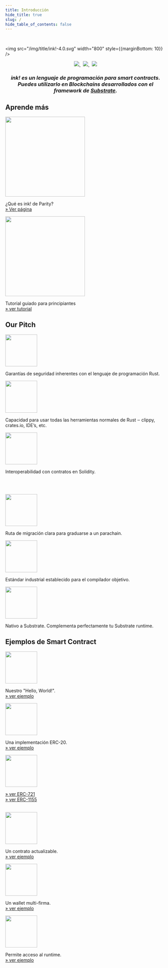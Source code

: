 ```yaml
---
title: Introducción
hide_title: true
slug: /
hide_table_of_contents: false
---
```


<br/>

<img src="/img/title/ink!-4.0.svg" width="800" style={{marginBottom: 10}} />

<center>
    <a href="https://github.com/paritytech/ink">
        <img style={{height: 25}} src="https://img.shields.io/github/v/release/paritytech/ink?label=ink!%20on%20GitHub&labelColor=white&color=blue&include_prereleases" />
    </a>
    &nbsp;
    <a href="https://substrate.stackexchange.com/questions/tagged/ink?tab=Votes">
        <img style={{height: 25}} src="https://img.shields.io/badge/click-white.svg?logo=StackExchange&label=ink!%20Support%20on%20StackExchange&labelColor=white&color=blue" />
    </a>
    &nbsp;
    <a href="https://twitter.com/ink_lang">
        <img style={{height: 25}} src="https://img.shields.io/twitter/follow/ink_lang?label=Follow" />
    </a>
</center>

<h3 style={{lineHeight: 1.4 + "em", marginTop: 0.5 + "em"}}>
<center>
    <em>ink! es un lenguaje de programación para smart contracts.<br/>
    Puedes utilizarlo en Blockchains desarrollados con el framework de <a href="https://github.com/paritytech/substrate">Substrate</a>.
    </em>
</center>
</h3>

## Aprende más

<div className="row">
    <div className="col text--center">
        <a href="https://www.parity.io/blog/what-is-paritys-ink">
            <img src="/img/what-is-ink.png" width="250" style={{borderRadius: 10, border: "1px solid slategrey"}} />
        </a>
        <p>
            ¿Qué es ink! de Parity?<br/>
            <a href="https://www.parity.io/blog/what-is-paritys-ink">
                » Ver página
            </a>
        </p>
    </div>
    <div className="col text--center">
        <a href="https://docs.substrate.io/tutorials/smart-contracts/">
            <img src="/img/tutorial.png" width="250" style={{borderRadius: 10, border: "1px solid slategrey"}} />
        </a>
        <p>
            Tutorial guiado para principiantes<br/>
            <a href="https://docs.substrate.io/tutorials/smart-contracts/">
                » ver tutorial
            </a>
        </p>
    </div>
</div>

## Our Pitch

<div className="row">
    <div className="col text--center">
        <img src="/img/icons/rust.svg" width="100" />
        <p>Garantías de seguridad inherentes con el lenguaje de programación Rust.</p>
    </div>
    <div className="col text--center">
        <img src="/img/icons/ecosystem.svg" width="100" />
        <p>Capacidad para usar todas las herramientas normales de Rust ‒ clippy, crates.io, IDE’s, etc.</p>
    </div>
    <div className="col text--center">
        <img src="/img/icons/interop.svg" width="100" />
        <p>Interoperabilidad con contratos en Solidity.</p>
    </div>
</div>

<br/>&nbsp;<br/>

<div className="row">
    <div className="col text--center">
        <img src="/img/icons/migration-path.svg" width="100" />
        <p>Ruta de migración clara para graduarse a un parachain.</p>
    </div>
    <div className="col text--center">
        <img src="/img/icons/wasm.svg" width="100" />
        <p>Estándar industrial establecido para el compilador objetivo.</p>
    </div>
    <div className="col text--center">
        <img src="/img/icons/substrate.svg" width="100" />
        <p>Nativo a Substrate. Complementa perfectamente tu Substrate runtime.</p>
    </div>
</div>

## Ejemplos de Smart Contract

<div className="row">
    <div className="col text--center">
        <a href="https://github.com/paritytech/ink/tree/master/examples/flipper"><img src="/img/icons/flipper.svg" width="100" /></a>
        <p>
            Nuestro "Hello, World!".<br/>
            <a href="https://github.com/paritytech/ink/tree/master/examples/flipper">
                » ver ejemplo
            </a>
        </p>
    </div>
    <div className="col text--center">
        <a href="https://github.com/paritytech/ink/tree/master/examples/erc20"><img src="/img/icons/erc20.svg" width="100" /></a>
        <p>
            Una implementación ERC-20.<br/>
            <a href="https://github.com/paritytech/ink/tree/master/examples/erc20">
                » ver ejemplo
            </a>
        </p>
    </div>
    <div className="col text--center">
        <a href="https://github.com/paritytech/ink/tree/master/examples/erc721"><img src="/img/icons/nft.svg" width="100" /></a>
        <p>
            <a href="https://github.com/paritytech/ink/tree/master/examples/erc721">
                » ver ERC-721
            </a>
            <br/>
            <a href="https://github.com/paritytech/ink/tree/master/examples/erc1155">
                » ver ERC-1155
            </a>
        </p>
    </div>
</div>

<br/>

<div className="row">
    <div className="col text--center">
        <a href="https://github.com/paritytech/ink/tree/master/examples/upgradeable-contracts"><img src="/img/icons/upgradable.svg" width="100" /></a>
        <p>
            Un contrato actualizable.<br/>
            <a href="https://github.com/paritytech/ink/tree/master/examples/upgradeable-contracts">
                » ver ejemplo
            </a>
        </p>
    </div>
    <div className="col text--center">
        <a href="https://github.com/paritytech/ink/tree/master/examples/multisig"><img src="/img/icons/multisig.svg" width="100" /></a>
        <p>
            Un wallet multi-firma.<br/>
            <a href="https://github.com/paritytech/ink/tree/master/examples/multisig">
                » ver ejemplo
            </a>
        </p>
    </div>
    <div className="col text--center">
        <a href="https://github.com/paritytech/ink/tree/master/examples/rand-extension"><img src="/img/icons/rand-extension.svg" width="100" /></a>
        <p>
            Permite acceso al runtime.<br/>
            <a href="https://github.com/paritytech/ink/tree/master/examples/rand-extension">
                » ver ejemplo
            </a>
        </p>
    </div>
</div>